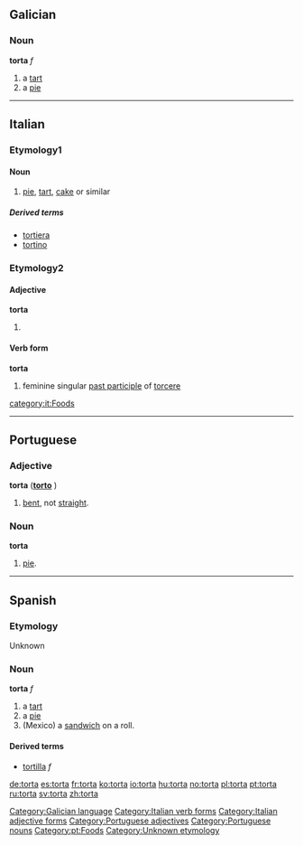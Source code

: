 == Galician ==
=== Noun ===
'''torta''' ''f''
# a [[tart]]
# a [[pie]]

[[Category:Galician language]]

----

==Italian==
===Etymology1===
====Noun====
{{it-noun|tort|f|a|e}}

# [[pie]], [[tart]], [[cake]] or similar

=====Derived terms=====
*[[tortiera]]
*[[tortino]]


===Etymology2===
====Adjective====
'''torta''' {{s}}
# {{feminine of|torto#Adjective|torto}}

====Verb form====
'''torta''' 
#feminine singular [[past participle]] of [[torcere]]

[[Category:Italian verb forms]]
[[Category:Italian adjective forms]]
[[category:it:Foods]]
----

== Portuguese ==
=== Adjective ===
'''torta''' {{f}} ('''[[torto]]''' {{m}})

# [[bent]], not [[straight]].

=== Noun ===
'''torta''' {{f}}

# [[pie]].

[[Category:Portuguese adjectives]]
[[Category:Portuguese nouns]]
[[Category:pt:Foods]]

----

== Spanish ==
===Etymology===
Unknown

=== Noun ===
'''torta''' ''f''

# a [[tart]]
# a [[pie]]
# (Mexico) a [[sandwich]] on a roll.

====Derived terms====
*[[tortilla]] ''f''

[[Category:Unknown etymology]]

[[de:torta]]
[[es:torta]]
[[fr:torta]]
[[ko:torta]]
[[io:torta]]
[[hu:torta]]
[[no:torta]]
[[pl:torta]]
[[pt:torta]]
[[ru:torta]]
[[sv:torta]]
[[zh:torta]]